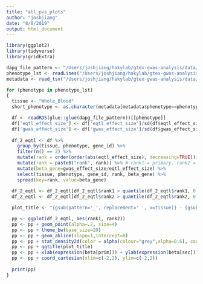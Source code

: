 ```yaml
---
title: "all_pvs_plots"
author: "joshjiang"
date: "8/8/2019"
output: html_document
---
```


```r
library(ggplot2)
library(tidyverse)
library(gridExtra)
```

```r
dapg_file_pattern <- "/Users/joshjiang/hakylab/gtex-gwas-analysis/data/dapg_selected_variants/expression/gwas_and_eqtl/DAPG_with_mashr__{tissue}.rds"
phenotype_lst <- readLines("/Users/joshjiang/hakylab/gtex-gwas-analysis/data/phenotype_list.txt")
metadata <- read_tsv("/Users/joshjiang/hakylab/gtex-gwas-analysis/data/gwas_metadata.txt") %>% rename(phenotype=Tag)

for (phenotype in phenotype_lst)
{
  tissue <- "Whole_Blood"
  short_phenotype <- as.character(metadata[metadata$phenotype==phenotype, "new_Phenotype"])

  df <- readRDS(glue::glue(dapg_file_pattern))[[phenotype]]
  df['eqtl_effect_size'] <- df['eqtl_effect_size']/sd(df$eqtl_effect_size, na.rm=TRUE)
  df['gwas_effect_size'] <- df['gwas_effect_size']/sd(df$gwas_effect_size, na.rm=TRUE)
  
  df_2_eqtl <- df %>%
    group_by(tissue, phenotype, gene_id) %>%
    filter(n() == 2) %>%
    mutate(rank = order(order(abs(eqtl_effect_size), decreasing=TRUE))) %>%
    mutate(rank = paste0("rank", rank)) %>% # rank1 = primary, rank2 = secondary
    mutate(beta_gene=gwas_effect_size/eqtl_effect_size) %>%
    select(tissue, phenotype, gene_id, rank, beta_gene) %>%
    spread(key=rank, value=beta_gene)
  
  df_2_eqtl <- df_2_eqtl[df_2_eqtl$rank1 > quantile(df_2_eqtl$rank1, 0.05, na.rm = TRUE) & df_2_eqtl$rank1 < quantile(df_2_eqtl$rank1, 0.95, na.rm = TRUE),]
  df_2_eqtl <- df_2_eqtl[df_2_eqtl$rank2 > quantile(df_2_eqtl$rank2, 0.05, na.rm = TRUE) & df_2_eqtl$rank2 < quantile(df_2_eqtl$rank2, 0.95, na.rm = TRUE),]

  plot_title <- "{gsub(pattern='_', replacement=' ', x=tissue)} - {gsub(pattern='_', replacement=' ', x=short_phenotype)}\nPrimary vs. secondary eQTL" %>% glue::glue()

  pp <- ggplot(df_2_eqtl, aes(rank1, rank2))
  pp <- pp + geom_point(alpha=.2, size=4)
  pp <- pp + theme_bw(base_size=20)
  pp <- pp + geom_abline(slope=1,intercept=0)
  pp <- pp + stat_density2d(color = alpha(colour="grey",alpha=0.6), contour = TRUE)
  pp <- pp + ggtitle(plot_title)
  pp <- pp + xlab(expression(beta[prim])) + ylab(expression(beta[sec]))
  pp <- pp + coord_cartesian(xlim=c(-2,2), ylim=c(-2,2))
  
  print(pp)
}
```

